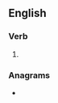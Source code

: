{{also|Caulks}}
==English==

===Verb===
{{head|en|verb form}}

# {{en-third-person singular of|caulk}}

===Anagrams===
* {{anagrams|en|a=acklsu|Laucks}}